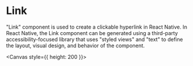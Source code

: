
<Meta title="recipes/Link" />

# Link

"Link" component is used to create a clickable hyperlink in React Native. In React Native, the Link component can be generated using a third-party accessibility-focused library that uses "styled views" and "text" to define the layout, visual design, and behavior of the component.

<Canvas style={{ height: 200 }}>
  <Story id="recipes-stories-link--link-story" />
</Canvas>
